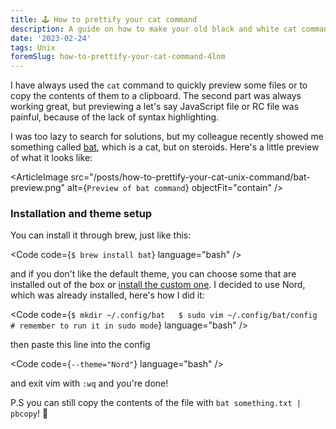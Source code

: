 ```yaml
---
title: 🕹️ How to prettify your cat command
description: A guide on how to make your old black and white cat command pretty and more legible 
date: '2023-02-24'
tags: Unix
foremSlug: how-to-prettify-your-cat-command-4lnm
---
```


I have always used the `cat` command to quickly preview some files or to copy the contents of them to a clipboard. The second part was always working great, but previewing a let's say JavaScript file or RC file was painful, because of the lack of syntax highlighting.

I was too lazy to search for solutions, but my colleague recently showed me something called [bat](https://github.com/sharkdp/bat), which is a cat, but on steroids. Here's a little preview of what it looks like:

<ArticleImage src="/posts/how-to-prettify-your-cat-unix-command/bat-preview.png" alt={`Preview of bat command`} objectFit="contain" />

### Installation and theme setup

You can install it through brew, just like this:

<Code code={`$ brew install bat`} language="bash" />

and if you don't like the default theme, you can choose some that are installed out of the box or [install the custom one](https://github.com/sharkdp/bat#adding-new-themes). I decided to use Nord, which was already installed, here's how I did it:

<Code code={`$ mkdir ~/.config/bat  
$ sudo vim ~/.config/bat/config # remember to run it in sudo mode`} language="bash" />

then paste this line into the config

<Code code={`--theme="Nord"`} language="bash" />

and exit vim with `:wq` and you're done!

P.S you can still copy the contents of the file with `bat something.txt | pbcopy`! 🤠



